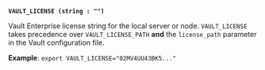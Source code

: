 <a id="global-vault_license" />

**`VAULT_LICENSE (string : "")`** <EnterpriseAlert inline="true" />

Vault Enterprise license string for the local server or node. `VAULT_LICENSE`
takes precedence over `VAULT_LICENSE_PATH` **and** the `license_path` parameter
in the Vault configuration file.

**Example**: `export VAULT_LICENSE="02MV4UU43BK5..."`
